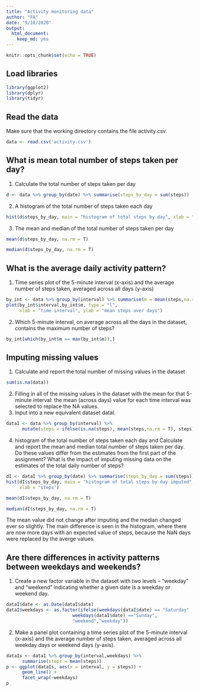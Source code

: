 ```yaml
---
title: "Activity monitoring data"
author: "FA"
date: "9/10/2020"
output: 
  html_document: 
    keep_md: yes
---
```


```r
knitr::opts_chunk$set(echo = TRUE)
```

## Load libraries 
```r
library(ggplot2)
library(dplyr)
library(tidyr)
```

## Read the data 
Make sure that the working directory contains the file activity.csv.

```r
data <- read.csv('activity.csv')
```

## What is mean total number of steps taken per day?
1) Calculate the total number of steps taken per day
```r
d <- data %>% group_by(date) %>% summarise(steps_by_day = sum(steps))

```
2) A histogram of the total number of steps taken each day
```r
hist(d$steps_by_day, main = "histogram of total steps by day", xlab = "steps")
```

3) The mean and median of the total number of steps taken per day
```r
mean(d$steps_by_day, na.rm = T)

```
```r
median(d$steps_by_day, na.rm = T)
```

## What is the average daily activity pattern?
1) Time series plot of the 5-minute interval (x-axis) and the average number of steps taken, averaged across all days (y-axis)
```r
by_int <- data %>% group_by(interval) %>% summarise(m = mean(steps,na.rm = T))
plot(by_int$interval,by_int$m, type = "l",
     xlab = "time interval", ylab = "mean steps over days")
```

2) Which 5-minute interval, on average across all the days in the dataset, contains the maximum number of steps?
```r
by_int[which(by_int$m == max(by_int$m)),]
```
## Imputing missing values
1) Calculate and report the total number of missing values in the dataset
```r
sum(is.na(data))

```
2) Filling in all of the missing values in the dataset with the mean for that 5-minute interval: the mean (across days) value for each time interval was selected to replace the NA values. 
3) Input into a new equivalent dataset dataI.
```r
dataI <- data %>% group_by(interval) %>%
      mutate(steps = ifelse(is.na(steps), mean(steps,na.rm = T), steps))
```
4) histogram of the total number of steps taken each day and Calculate and report the mean and median total number of steps taken per day. Do these values differ from the estimates from the first part of the assignment? What is the impact of imputing missing data on the estimates of the total daily number of steps?

```r
dI <- dataI %>% group_by(date) %>% summarise(steps_by_day = sum(steps))
hist(dI$steps_by_day, main = "histogram of total steps by day imputed",
     xlab = "steps")
```

```r
mean(dI$steps_by_day, na.rm = T)
```


```r
median(dI$steps_by_day, na.rm = T)
```
The mean value did not change after imputing and the median changed ever so slightly. The main difference is seen in the histogram, where there are now more days with an expected value of steps, because the NaN days were replaced by the averge values. 

## Are there differences in activity patterns between weekdays and weekends?
1) Create a new factor variable in the dataset with two levels – “weekday” and “weekend” indicating whether a given date is a weekday or weekend day.
```r
dataI$date <- as.Date(dataI$date)
dataI$weekdays <- as.factor(ifelse(weekdays(dataI$date) == "Saturday" | 
                         weekdays(dataI$date) =="Sunday",
                         "weekend","weekday"))
```                        
2) Make a panel plot containing a time series plot of the 5-minute interval (x-axis) and the average number of steps taken, averaged across all weekday days or weekend days (y-axis).
```r
dataIs <- dataI %>% group_by(interval,weekdays) %>% 
      summarise(steps = mean(steps))
p <- ggplot(dataIs, aes(x = interval, y = steps)) + 
      geom_line() +
      facet_wrap(~weekdays)
p
```


